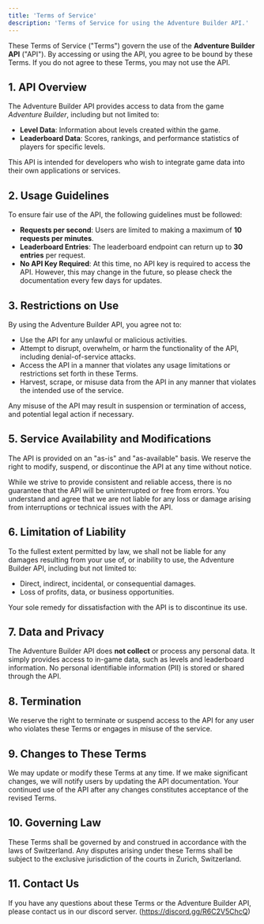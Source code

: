 ```yaml
---
title: 'Terms of Service'
description: 'Terms of Service for using the Adventure Builder API.'
---
```


These Terms of Service ("Terms") govern the use of the **Adventure Builder API** ("API"). By accessing or using the API, you agree to be bound by these Terms. If you do not agree to these Terms, you may not use the API.

## 1. API Overview

The Adventure Builder API provides access to data from the game *Adventure Builder*, including but not limited to:

- **Level Data**: Information about levels created within the game.
- **Leaderboard Data**: Scores, rankings, and performance statistics of players for specific levels.

This API is intended for developers who wish to integrate game data into their own applications or services.

## 2. Usage Guidelines

To ensure fair use of the API, the following guidelines must be followed:

- **Requests per second**: Users are limited to making a maximum of **10 requests per minutes**.
- **Leaderboard Entries**: The leaderboard endpoint can return up to **30 entries** per request.
- **No API Key Required**: At this time, no API key is required to access the API. However, this may change in the future, so please check the documentation every few days for updates.

## 3. Restrictions on Use

By using the Adventure Builder API, you agree not to:

- Use the API for any unlawful or malicious activities.
- Attempt to disrupt, overwhelm, or harm the functionality of the API, including denial-of-service attacks.
- Access the API in a manner that violates any usage limitations or restrictions set forth in these Terms.
- Harvest, scrape, or misuse data from the API in any manner that violates the intended use of the service.

Any misuse of the API may result in suspension or termination of access, and potential legal action if necessary.

## 5. Service Availability and Modifications

The API is provided on an "as-is" and "as-available" basis. We reserve the right to modify, suspend, or discontinue the API at any time without notice.

While we strive to provide consistent and reliable access, there is no guarantee that the API will be uninterrupted or free from errors. You understand and agree that we are not liable for any loss or damage arising from interruptions or technical issues with the API.

## 6. Limitation of Liability

To the fullest extent permitted by law, we shall not be liable for any damages resulting from your use of, or inability to use, the Adventure Builder API, including but not limited to:

- Direct, indirect, incidental, or consequential damages.
- Loss of profits, data, or business opportunities.

Your sole remedy for dissatisfaction with the API is to discontinue its use.

## 7. Data and Privacy

The Adventure Builder API does **not collect** or process any personal data. It simply provides access to in-game data, such as levels and leaderboard information. No personal identifiable information (PII) is stored or shared through the API.

## 8. Termination

We reserve the right to terminate or suspend access to the API for any user who violates these Terms or engages in misuse of the service.

## 9. Changes to These Terms

We may update or modify these Terms at any time. If we make significant changes, we will notify users by updating the API documentation. Your continued use of the API after any changes constitutes acceptance of the revised Terms.

## 10. Governing Law

These Terms shall be governed by and construed in accordance with the laws of Switzerland. Any disputes arising under these Terms shall be subject to the exclusive jurisdiction of the courts in Zurich, Switzerland.

## 11. Contact Us

If you have any questions about these Terms or the Adventure Builder API, please contact us in our discord server. (https://discord.gg/R6C2V5ChcQ)
